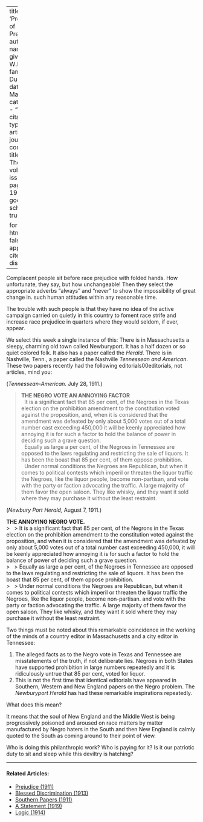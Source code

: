 
---
title: 'Promotion of Prejudice'
author:
  - name:
      given: W.E.B.
      family: Du Bois
date: Mar. 1911
categories: 
  - ""
citation: 
  type: article-journal
  container-title: The Crisis
  volume: 2
  issue: 5
  page: 196-197
google-scholar: true

format:
  html:
    toc: false
    appendix-cite-as: display
---




Complacent people sit before
race prejudice with folded hands. How unfortunate, they say, but how unchangeable! Then they select the appropriate adverbs "always" and "never" to show the impossibility of great change in. such human attitudes within any reasonable time.

The trouble with such people is that they have no idea of the active campaign carried on quietly in this country to foment race strife and increase race prejudice in quarters where they would seldom, if ever, appear.

We select this week a single instance of this: There is in Massachusetts a sleepy, charming old town called Newburyport. It has a half dozen or so quiet colored folk. It also has a paper called the *Herald*. There is in Nashville, Tenn., a paper called the Nashville *Tennessean and American*. These two papers recently had the following editorials00editorials, not articles, mind you:

(*Tennessean-American*. July 28, 1911.)

> **THE NEGRO VOTE AN ANNOYING FACTOR**   
> &nbsp;
> It is a significant fact that 85 per cent, of the Negroes in the Texas election on the prohibition
amendment to the constitution voted against the proposition, and, when it is considered that the amendment was defeated by only about 5,000 votes out of a total number cast exceeding 450,000 it will be keenly appreciated how annoying it is for such a factor to hold the balance of power in deciding such a grave question.   
> &nbsp;
> Equally as large a per cent, of the Negroes in Tennessee are opposed to the laws regulating and restricting the sale of liquors. It has been the boast that 85 per cent, of them oppose prohibition.   
> &nbsp;
> Under normal conditions the Negroes are Republican, but when it comes to political contests which imperil or threaten the liquor traffic the Negroes, like the liquor people, become non-partisan, and vote with the party or faction advocating the traffic. A large majority of them favor the open saloon. They like whisky, and they want it sold where they may purchase it without the least restraint.

(*Newbury Port Herald,* August 7, 1911.)

**THE ANNOYING NEGRO VOTE.**   
> &nbsp;
> It is a significant fact that 85 per cent, of the Negrons in the Texas election on the prohibition amendment to the constitution voted against the proposition, and when it is considered that the amendment was defeated by only about 5,000 votes out of a total number cast exceeding 450,000, it will be keenly appreciated how annoying it is for such a factor to hold the balance of power of deciding such a grave question.    
> &nbsp;
> Equally as large a per cent, of the Negroes in Tennessee are opposed to the laws regulating and restricting the sale of liquors. It has been the boast that 85 per cent, of them oppose prohibition.   
> &nbsp;
> Under normal conditions the Negroes are Republican, but when it comes to political contests which imperil or threaten the liquor traffic the Negroes, like the liquor people, become non-partisan. and vote with the party or faction advocating the traffic. A large majority of them favor the open saloon. They like whisky, and they want it sold where they may purchase it without the least restraint.

Two things must be noted about this remarkable coincidence in the working of the minds of a country editor in Massachusetts and a city editor in Tennessee:

1. The alleged facts as to the Negro vote in Texas and Tennessee are misstatements of the truth, if not deliberate lies. Negroes in both States have supported prohibition in large numbers repeatedly and it is ridiculously untrue that 85 per cent, voted for liquor.
2. This is not the first time that identical editorials have appeared in Southern, Western and New England papers on the Negro problem. The *Newburyport Herald* has had these remarkable inspirations repeatedly.

What does this mean?

It means that the soul of New England and the Middle West is being progressively poisoned and aroused on race matters by matter manufactured by Negro haters in the South and then New England is calmly quoted to the
South as coming around to their point of view.

Who is doing this philanthropic work? Who is paying for it? Is it our patriotic duty to sit and sleep while this deviltry is hatching?

<!-- Similar articles start here -->
<div  class="clear-wrap"></div>
<hr>
#### Related Articles:

* [Prejudice (1911)](/Volumes/02/01/prejudice.html)
* [Blessed Discrimination (1913)](/Volumes/05/04/blesseddiscrimination.html)
* [Southern Papers (1911)](/Volumes/01/04/southern_papers.html)
* [A Statement (1919)](/Volumes/19/01/statement.html)
* [Logic (1914)](/Volumes/09/03/logic.html)

<!-- Similar articles end here -->